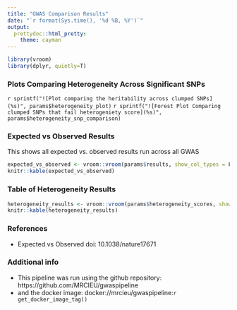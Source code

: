 ```yaml
---
title: "GWAS Comparison Results"
date: "`r format(Sys.time(), '%d %B, %Y')`"
output:
  prettydoc::html_pretty:
    theme: cayman
---
```

```r
library(vroom)
library(dplyr, quietly=T)
```

### Plots Comparing Heterogeneity Across Significant SNPs

`r sprintf("![Plot comparing the heritability across clumped SNPs](%s)", params$heterogeneity_plot)`
`r sprintf("![Forest Plot Comparing clumped SNPs that fail heterogeniety score](%s)", params$heterogeneity_snp_comparison)`

### Expected vs Observed Results

This shows all expected vs. observed results run across all GWAS
```r
expected_vs_observed <- vroom::vroom(params$results, show_col_types = F)
knitr::kable(expected_vs_observed)
```
### Table of Heterogeneity Results


```r
heterogeneity_results <- vroom::vroom(params$heterogeneity_scores, show_col_types = F)
knitr::kable(heterogeneity_results)
```
### References
* Expected vs Observed doi: 10.1038/nature17671

### Additional info

* This pipeline was run using the github repository: https://github.com/MRCIEU/gwaspipeline
* and the docker image: docker://mrcieu/gwaspipeline:`r get_docker_image_tag()`
